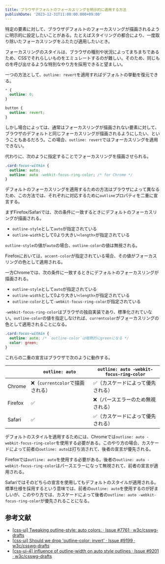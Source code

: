 ```yaml
---
title: ブラウザデフォルトのフォーカスリングを明示的に適用する方法
publishDate: '2023-12-31T11:00:00.000+09:00'
---
```


特定の要素に対して、ブラウザデフォルトのフォーカスリングが描画されるように明示的に設定したいことがある。たとえばスタイリングの都合により、一度取り除いたフォーカスリングをふたたび適用したいとき。

フォーカスリングのスタイルは、ブラウザの種別や状況によってまちまちであるため、CSSでそれらしいものをエミュレートするのが難しい。そのため、同じものを呼び出せるような特別なやり方を採用できると望ましい。

一つの方法として、`outline: revert`を適用すればデフォルトの挙動を復元できる。

```css
* {
  outline: 0;
}

button {
  outline: revert;
}
```

しかし場合によっては、通常はフォーカスリングが描画されない要素に対して、ブラウザのデフォルトと同じフォーカスリングが描画されるようにしたい、ということもあるだろう。この場合、`outline: revert`ではフォーカスリングを適用できない。

代わりに、次のように指定することでフォーカスリングを描画させられる。

```css
.card:focus-within {
  outline: auto;
  outline: auto -webkit-focus-ring-color; /* for Chrome */
}
```

デフォルトのフォーカスリングを適用するための方法はブラウザによって異なるため、この方法では、それぞれに対応するために`outline`プロパティを二重に宣言する。

まずFirefox/Safariでは、次の条件に一致するときにデフォルトのフォーカスリングが描画される。

- `outline-style`として`auto`が指定されている
- `outline-width`として0より大きい`<length>`が指定されている

`outline-style`の値が`auto`の場合、`outline-color`の値は無視される。

Firefoxにおいては、`accent-color`が指定されている場合、その値がフォーカスリングの色として適用される。

一方Chromeでは、次の条件に一致するときにデフォルトのフォーカスリングが描画される。

- `outline-style`として`auto`が指定されている
- `outline-width`として0より大きい`<length>`が指定されている
- `outline-color`として`-webkit-focus-ring-color`が指定されている

`-webkit-focus-ring-color`はブラウザの独自実装であり、標準化されていない。`outline-color`の値を指定しなければ、`currentcolor`がフォーカスリングの色として適用されることになる。

```css
.card:focus-within {
  outline: auto; /* `outline-color`は暗黙的にgreenになる */
  color: green;
}
```

これらの二重の宣言はブラウザで次のように動作する。

|         | `outline: auto`                  | `outline: auto -webkit-focus-ring-color` |
| ------- | -------------------------------- | ---------------------------------------- |
| Chrome  | ❌（`currentcolor`で描画される） | ✅（カスケードによって優先される）       |
| Firefox | ✅                               | ❌（パースエラーのため無視される）       |
| Safari  | ✅                               | ✅（カスケードによって優先される）       |

デフォルトのスタイルを適用するためには、Chromeでは`outline: auto -webkit-focus-ring-color`を使用する必要がある。このやり方の場合、カスケードによって前者の`outline: auto`は打ち消されて、後者の宣言が優先される。

Firefoxでは`outline: auto`を使用する必要がある。後者の`outline: auto -webkit-focus-ring-color`はパースエラーになって無視されて、前者の宣言が適用される。

Safariではそのどちらの宣言を使用してもデフォルトのスタイルが適用される。標準仕様を採用するという意味では、前者の`outline: auto`を使用するのが好ましいが、このやり方では、カスケードによって後者の`outline: auto -webkit-focus-ring-color`が優先されることになる。

## 参考文献

- [[css-ui] Tweaking outline-style: auto colors. · Issue #7761 · w3c/csswg-drafts](https://github.com/w3c/csswg-drafts/issues/7761)
- [[css-ui] Should we drop 'outline-color: invert' · Issue #9199 · w3c/csswg-drafts](https://github.com/w3c/csswg-drafts/issues/9199)
- [[css-ui-4] influence of outline-width on auto style outlines · Issue #9201 · w3c/csswg-drafts](https://github.com/w3c/csswg-drafts/issues/9201)
